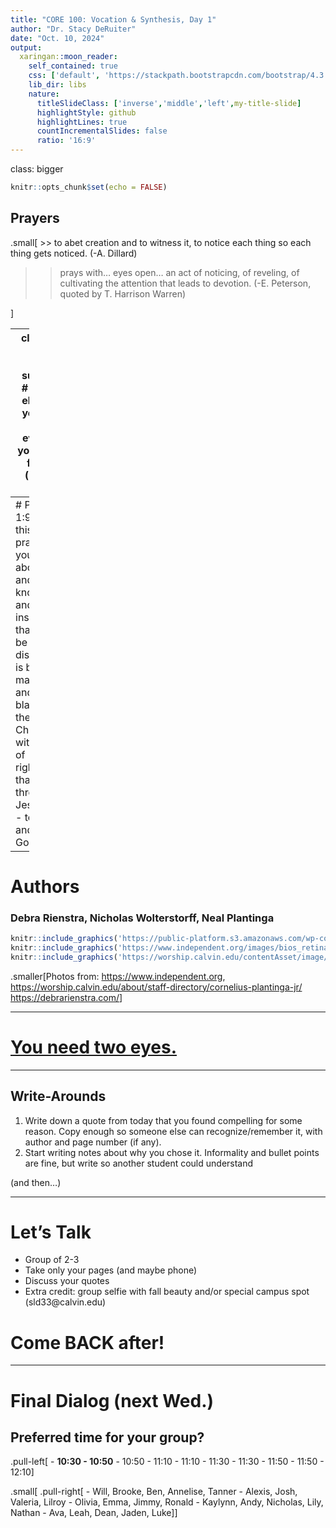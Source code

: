 ```yaml
---
title: "CORE 100: Vocation & Synthesis, Day 1"
author: "Dr. Stacy DeRuiter"
date: "Oct. 10, 2024"
output:
  xaringan::moon_reader:
    self_contained: true
    css: ['default', 'https://stackpath.bootstrapcdn.com/bootstrap/4.3.1/css/bootstrap.min.css', 'slides.css']
    lib_dir: libs
    nature:
      titleSlideClass: ['inverse','middle','left',my-title-slide]
      highlightStyle: github
      highlightLines: true
      countIncrementalSlides: false
      ratio: '16:9'
---
```

class: bigger
```r
knitr::opts_chunk$set(echo = FALSE)
```

## Prayers

.small[
>> to abet creation and to witness it, to notice each thing so each thing gets noticed. (-A. Dillard)

>> prays with... eyes open... an act of noticing, of reveling, of cultivating the attention that leads to devotion. (-E. Peterson, quoted by T. Harrison Warren)

]

---
class: huge center inverse subsection
<br>
# Above all else, guard your heart, for everything you do flows from it. 
#(Proverbs 4:23)

---
# Philippians 1:9-11
And this is my prayer: That your love may abound more and more in knowledge and depth of insight, so that you may be able to discern what is best and may be pure and blameless for the day of Christ, filled with the fruit of righteousness that comes through Jesus Christ - to the Glory and Praise of God. 

---
# Authors
### Debra Rienstra, Nicholas Wolterstorff, Neal Plantinga


```r
knitr::include_graphics('https://public-platform.s3.amazonaws.com/wp-content/uploads/sites/30/2015/12/02171138/IMG_0780-e1476146963326.jpg')
knitr::include_graphics('https://www.independent.org/images/bios_retina/w/wolterstorff_nicholas_188x244.jpg')
knitr::include_graphics('https://worship.calvin.edu/contentAsset/image/c254ac2e-9b91-4369-8504-45e5c6c80243/fileAsset/filter/Resize/resize_w/400')
```

.smaller[Photos from: <https://www.independent.org>, <https://worship.calvin.edu/about/staff-directory/cornelius-plantinga-jr/> <https://debrarienstra.com/>]

---

# [You need two eyes.](https://calvin-prod.dotcms.cloud/dotAsset/4c400d13-9b9d-4c91-9289-b0591c3bb17a.pdf)

---

## Write-Arounds

1. Write down a quote from today that you found compelling for some reason. Copy enough so someone else can recognize/remember it, with author and page number (if any).
2. Start writing notes about why you chose it. Informality and bullet points are fine, but write so another student could understand

(and then...)

---

# Let's Talk

- Group of 2-3
- Take only your pages (and maybe phone)
- Discuss your quotes
- Extra credit: group selfie with fall beauty and/or special campus spot (sld33@calvin.edu)

# Come BACK after!

---
# Final Dialog (next Wed.)
## Preferred time for your group?

.pull-left[
- **10:30 - 10:50** 
- 10:50 - 11:10 
- 11:10 - 11:30
- 11:30 - 11:50 
- 11:50 - 12:10
]

.small[
.pull-right[
- Will, Brooke, Ben, Annelise, Tanner
- Alexis, Josh, Valeria, Lilroy
- Olivia, Emma, Jimmy, Ronald
- Kaylynn, Andy, Nicholas, Lily, Nathan
- Ava, Leah, Dean, Jaden, Luke
]]

